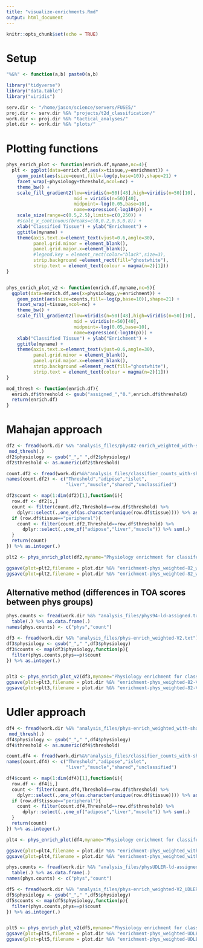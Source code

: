 ```yaml
---
title: "visualize-enrichments.Rmd"
output: html_document
---
```


```r
knitr::opts_chunk$set(echo = TRUE)
```


# Setup 

```r

"%&%" <- function(a,b) paste0(a,b)

library("tidyverse")
library("data.table")
library("viridis")

serv.dir <- "/home/jason/science/servers/FUSE5/"
proj.dir <- serv.dir %&% "projects/t2d_classification/"
work.dir <- proj.dir %&% "tactical_analyses/"
plot.dir <- work.dir %&% "plots/"

```



# Plotting functions  


```r

phys_enrich_plot <- function(enrich.df,myname,nc=4){
  plt <- ggplot(data=enrich.df,aes(x=tissue,y=enrichment)) + 
    geom_point(aes(size=count,fill=-log(p,base=10)),shape=21) + 
    facet_wrap(~physiology+threshold,ncol=nc) + 
    theme_bw() + 
    scale_fill_gradient2(low=viridis(n=50)[48],high=viridis(n=50)[10],
                         mid = viridis(n=50)[40],
                         midpoint=-log(0.05,base=10),
                         name=expression(-log10(p))) + 
    scale_size(range=c(0.5,2.5),limits=c(0,250)) + 
    #scale_x_continuous(breaks=c(0,0.2,0.5,0.8)) + 
    xlab("Classified Tissue") + ylab("Enrichment") + 
    ggtitle(myname) +
    theme(axis.text.x=element_text(vjust=0.6,angle=30),
          panel.grid.minor = element_blank(),
          panel.grid.major.x=element_blank(),
          #legend.key = element_rect(color="black",size=3),
          strip.background =element_rect(fill="ghostwhite"),
          strip.text = element_text(colour = magma(n=2)[1]))
}


phys_enrich_plot_v2 <- function(enrich.df,myname,nc=5){
  ggplot(data=enrich.df,aes(x=physiology,y=enrichment)) + 
    geom_point(aes(size=counts,fill=-log(p,base=10)),shape=21) +
    facet_wrap(~tissue,ncol=nc) + 
    theme_bw() + 
    scale_fill_gradient2(low=viridis(n=50)[48],high=viridis(n=50)[10],
                         mid = viridis(n=50)[40],
                         midpoint=-log(0.05,base=10),
                         name=expression(-log10(p))) + 
    xlab("Classified Tissue") + ylab("Enrichment") + 
    ggtitle(myname) +
    theme(axis.text.x=element_text(vjust=0.6,angle=30),
          panel.grid.minor = element_blank(),
          panel.grid.major.x=element_blank(),
          strip.background =element_rect(fill="ghostwhite"),
          strip.text = element_text(colour = magma(n=2)[1]))
}

mod_thresh <- function(enrich.df){
  enrich.df$threshold <- gsub("assigned_","0.",enrich.df$threshold)
  return(enrich.df)
}


```


# Mahajan approach 

```r


df2 <- fread(work.dir %&% "analysis_files/phys82-enrich_weighted_with-shared.txt") %>%
 mod_thresh(.)
df2$physiology <- gsub("_"," ",df2$physiology)
df2$threshold <- as.numeric(df2$threshold)

count.df2 <- fread(work.dir%&%"analysis_files/classifier_counts_with-shared.txt")
names(count.df2) <- c("Threshold","adipose","islet",
                      "liver","muscle","shared","unclassified")

df2$count <- map(1:dim(df2)[1],function(i){
  row.df <- df2[i,]
  count <- filter(count.df2,Threshold==row.df$threshold) %>% 
    dplyr::select(.,one_of(as.character(unique(row.df$tissue)))) %>% as.integer(.)
  if (row.df$tissue=="peripheral"){
    count <- filter(count.df2,Threshold==row.df$threshold) %>% 
      dplyr::select(.,one_of("adipose","liver","muscle")) %>% sum(.)  
  }
  return(count)
}) %>% as.integer(.)

plt2 <- phys_enrich_plot(df2,myname="Physiology enrichment for classifed loci (weighted)")

ggsave(plot=plt2,filename = plot.dir %&% "enrichment-phys_weighted-82_with-shared.png",width=12,height=8)
ggsave(plot=plt2,filename = plot.dir %&% "enrichment-phys_weighted-82_with-shared.pdf",width=12,height=8)

```



## Alternative method (differences in TOA scores between phys groups)

```r

phys.counts <- fread(work.dir %&% "analysis_files/phys94-ld-assigned.txt")$Physiology %>% 
  table(.) %>% as.data.frame(.)
names(phys.counts) <- c("phys","count")

```


```r


df3 <- fread(work.dir %&% "analysis_files/phys-enrich_weighted-V2.txt") %>% mod_thresh(.)
df3$physiology <- gsub("_"," ",df3$physiology)
df3$counts <- map(df3$physiology,function(p){
  filter(phys.counts,phys==p)$count
}) %>% as.integer(.)


plt3 <- phys_enrich_plot_v2(df3,myname="Physiology enrichment for classifed loci (weighted)")
ggsave(plot=plt3,filename = plot.dir %&% "enrichment-phys_weighted-82-V2.png",width=12,height=3.5)
ggsave(plot=plt3,filename = plot.dir %&% "enrichment-phys_weighted-82-V2.pdf",width=12,height=3.5)
```


# Udler approach 


```r


df4 <- fread(work.dir %&% "analysis_files/phys-enrich_weighted_with-shared_UDLER.txt") %>%
 mod_thresh(.)
df4$physiology <- gsub("_"," ",df4$physiology)
df4$threshold <- as.numeric(df4$threshold)

count.df4 <- fread(work.dir%&%"analysis_files/classifier_counts_with-shared.txt")
names(count.df4) <- c("Threshold","adipose","islet",
                      "liver","muscle","shared","unclassified")

df4$count <- map(1:dim(df4)[1],function(i){
  row.df <- df4[i,]
  count <- filter(count.df4,Threshold==row.df$threshold) %>% 
    dplyr::select(.,one_of(as.character(unique(row.df$tissue)))) %>% as.integer(.)
  if (row.df$tissue=="peripheral"){
    count <- filter(count.df4,Threshold==row.df$threshold) %>% 
      dplyr::select(.,one_of("adipose","liver","muscle")) %>% sum(.)  
  }
  return(count)
}) %>% as.integer(.)

plt4 <- phys_enrich_plot(df4,myname="Physiology enrichment for classifed loci (weighted)")

ggsave(plot=plt4,filename = plot.dir %&% "enrichment-phys_weighted_with-shared_UDLER.png",width=12,height=8)
ggsave(plot=plt4,filename = plot.dir %&% "enrichment-phys_weighted_with-shared_UDLER.pdf",width=12,height=8)

```


```r

phys.counts <- fread(work.dir %&% "analysis_files/physUDLER-ld-assigned.txt")$Physiology %>% 
  table(.) %>% as.data.frame(.)
names(phys.counts) <- c("phys","count")

df5 <- fread(work.dir %&% "analysis_files/phys-enrich_weighted-V2_UDLER.txt") %>% mod_thresh(.)
df5$physiology <- gsub("_"," ",df5$physiology)
df5$counts <- map(df5$physiology,function(p){
  filter(phys.counts,phys==p)$count
}) %>% as.integer(.)


plt5 <- phys_enrich_plot_v2(df5,myname="Physiology enrichment for classifed loci (weighted)")
ggsave(plot=plt5,filename = plot.dir %&% "enrichment-phys_weighted-UDLER-V2.png",width=12,height=3)
ggsave(plot=plt5,filename = plot.dir %&% "enrichment-phys_weighted-UDLER-V2.pdf",width=12,height=3)
```

